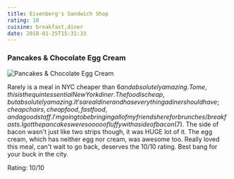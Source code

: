 ```yaml
---
title: Eisenberg's Sandwich Shop
rating: 10
cuisine: breakfast,diner
date: 2018-01-25T15:31:33
---
```


### Pancakes & Chocolate Egg Cream
![Pancakes & Chocolate Egg Cream](/blog/eisenbergs.jpg)

Rarely is a meal in NYC cheaper than $6 and absolutely amazing. To me, this is the quintessential New York diner. The food is cheap, but absolutely amazing. It's a real diner and has everything a diner should have; cheap chairs, cheap food, fast food, and a good staff. I'm going to be bringing all of my friends here for brunches/ breakfasts. I got the pancakes were sooooo fluffy with a side of bacon ($7). The side of bacon wasn't just like two strips though, it was HUGE lot of it. The egg cream, which has neither egg nor cream, was awesome too. Really loved this meal, can't wait to go back, deserves the 10/10 rating. Best bang for your buck in the city.

Rating: 10/10
